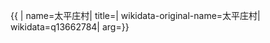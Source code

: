 {{ {{{1|PRC admin/showdata}}}|
name=太平庄村|
title=|
wikidata-original-name=太平庄村|
wikidata=q13662784|
arg={{{arg|}}}}}
